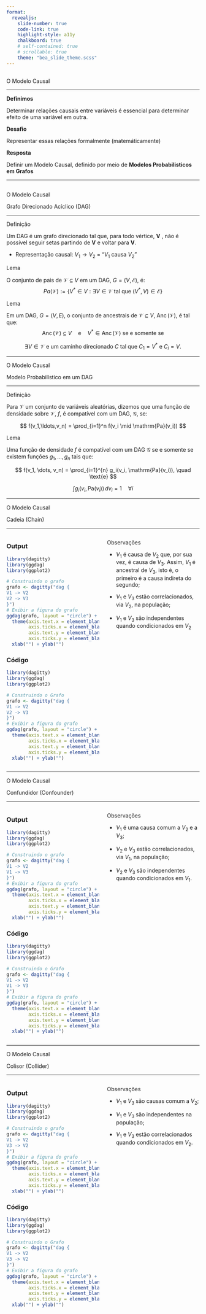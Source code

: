 ```yaml
---
format: 
  revealjs:
    slide-number: true
    code-link: true
    highlight-style: a11y
    chalkboard: true
    # self-contained: true
    # scrollable: true
    theme: "bea_slide_theme.scss"
---
```


##  {#modelo-causal data-menu-title="O Modelo Causal"}

[O Modelo Causal]{.slide-title}

<hr>

::: sanchez-font
::: purple-text
**Definimos**
:::
:::

Determinar relações causais entre variáveis é essencial para determinar efeito de uma variável em outra.

::: sanchez-font
::: purple-text
**Desafio**
:::
:::

Representar essas relações formalmente (matemáticamente)

::: sanchez-font
::: purple-text
**Resposta**
:::
:::

Definir um Modelo Causal, definido por meio de **Modelos Probabilisticos em Grafos**

------------------------------------------------------------------------

##  {data-menu-title="O Modelo Causal"}

[O Modelo Causal]{.slide-title}

[Grafo Direcionado Acíclico (DAG)]{.custom-subtitle2}

<hr>

::: body-text-s
::: sanchez-font
::: red-text
Definição
:::
:::

Um DAG é um grafo direcionado tal que, para todo vértice, **V** , não é possível seguir setas partindo de **V** e voltar para **V**.

-   Representação causal: $V_1 \rightarrow V_2$ = "$V_1$ causa $V_2$"

::: sanchez-font
::: red-text
Lema
:::
:::

O conjunto de pais de $\mathcal{V} \subseteq V$ em um DAG, $G = (V, \mathcal{E})$, é:
$$
Pa(\mathcal{V}) := \{V^* \in V : \exists V \in \mathcal{V} \text{ tal que } (V^*, V) \in \mathcal{E}\}
$$

::: sanchez-font
::: red-text
Lema
:::
:::

Em um DAG, $G = (V, E)$, o conjunto de ancestrais de $\mathcal{V} \subseteq V$, $\operatorname{Anc}(\mathcal{V})$, é tal que: 
$$
\operatorname{Anc}(\mathcal{V}) \subseteq V \quad \text{e} \quad V^* \in \operatorname{Anc}(\mathcal{V}) \text{ se e somente se}
$$

$$
\exists V \in \mathcal{V} \text{ e um caminho direcionado } C \text{ tal que } C_1 = V^* \text{ e } C_i = V.
$$
:::

------------------------------------------------------------------------

[O Modelo Causal]{.slide-title}

[Modelo Probabilístico em um DAG]{.custom-subtitle2}

<hr>

::: sanchez-font
::: red-text
Definição
:::
:::

Para $\mathcal{V}$ um conjunto de variáveis aleatórias, dizemos que uma função de densidade sobre $\mathcal{V}$, $f$, é compatível com um DAG, $\mathcal{G}$, se:

$$
f(v_1,\ldots,v_n) = \prod_{i=1}^n f(v_i \mid \mathrm{Pa}(v_i))
$$

::: sanchez-font
::: red-text
Lema
:::
:::

Uma função de densidade $f$ é compatível com um DAG $\mathcal{G}$ se e somente se existem funções $g_1, \dots, g_n$ tais que:

$$
f(v_1, \dots, v_n) = \prod_{i=1}^{n} g_i(v_i, \mathrm{Pa}(v_i)), \quad \text{e}
$$

$$
\int g_i(v_i, \mathrm{Pa}(v_i)) \, dv_i = 1 \quad \forall i
$$

------------------------------------------------------------------------

[O Modelo Causal]{.slide-title}

[Cadeia (Chain)]{.custom-subtitle2}

<hr>

::: columns
::: {.column width="50%"}
::: panel-tabset
### Output

```r
library(dagitty)
library(ggdag)
library(ggplot2)

# Construindo o grafo
grafo <- dagitty("dag {
V1 -> V2
V2 -> V3
}")
# Exibir a figura do grafo
ggdag(grafo, layout = "circle") +
  theme(axis.text.x = element_blank(),
        axis.ticks.x = element_blank(),
        axis.text.y = element_blank(),
        axis.ticks.y = element_blank()) +
  xlab("") + ylab("")

```

### Código

```r
library(dagitty)
library(ggdag)
library(ggplot2)

# Construindo o Grafo
grafo <- dagitty("dag {
V1 -> V2
V2 -> V3
}")
# Exibir a figura do grafo
ggdag(grafo, layout = "circle") +
  theme(axis.text.x = element_blank(),
        axis.ticks.x = element_blank(),
        axis.text.y = element_blank(),
        axis.ticks.y = element_blank()) +
  xlab("") + ylab("")
```
:::
:::

::: {.column width="50%"}
::: sanchez-font
::: red-text
Observações
:::
:::

::: hr-red
:::

-   $V_1$ é causa de $V_2$ que, por sua vez, é causa de $V_3$. Assim, $V_1$ é ancestral de $V_3$, isto é, o primeiro é a causa indireta do segundo;

-   $V_1$ e $V_3$ estão correlacionados, via $V_2$, na população;

-   $V_1$ e $V_3$ são independentes quando condicionados em $V_2$
:::
:::

------------------------------------------------------------------------

[O Modelo Causal]{.slide-title}

[Confundidor (Confounder)]{.custom-subtitle2}

<hr>

::: columns
::: {.column width="50%"}
::: panel-tabset
### Output

```r
library(dagitty)
library(ggdag)
library(ggplot2)

# Construindo o grafo
grafo <- dagitty("dag {
V1 -> V2
V1 -> V3
}")
# Exibir a figura do grafo
ggdag(grafo, layout = "circle") +
  theme(axis.text.x = element_blank(),
        axis.ticks.x = element_blank(),
        axis.text.y = element_blank(),
        axis.ticks.y = element_blank()) +
  xlab("") + ylab("")

```

### Código

```r
library(dagitty)
library(ggdag)
library(ggplot2)

# Construindo o Grafo
grafo <- dagitty("dag {
V1 -> V2
V1 -> V3
}")
# Exibir a figura do grafo
ggdag(grafo, layout = "circle") +
  theme(axis.text.x = element_blank(),
        axis.ticks.x = element_blank(),
        axis.text.y = element_blank(),
        axis.ticks.y = element_blank()) +
  xlab("") + ylab("")
```
:::
:::

::: {.column width="50%"}
::: sanchez-font
::: red-text
Observações
:::
:::

::: hr-red
:::

-   $V_1$ é uma causa comum a $V_2$ e a $V_3$;

-   $V_2$ e $V_3$ estão correlacionados, via $V_1$, na população;

-   $V_2$ e $V_3$ são independentes quando condicionados em $V_1$.
:::
:::

------------------------------------------------------------------------

[O Modelo Causal]{.slide-title}

[Colisor (Collider)]{.custom-subtitle2}

<hr>

::: columns
::: {.column width="50%"}
::: panel-tabset
### Output

```r
library(dagitty)
library(ggdag)
library(ggplot2)

# Construindo o grafo
grafo <- dagitty("dag {
V1 -> V2
V3 -> V2
}")
# Exibir a figura do grafo
ggdag(grafo, layout = "circle") +
  theme(axis.text.x = element_blank(),
        axis.ticks.x = element_blank(),
        axis.text.y = element_blank(),
        axis.ticks.y = element_blank()) +
  xlab("") + ylab("")

```

### Código

```r
library(dagitty)
library(ggdag)
library(ggplot2)

# Construindo o Grafo
grafo <- dagitty("dag {
V1 -> V2
V3 -> V2
}")
# Exibir a figura do grafo
ggdag(grafo, layout = "circle") +
  theme(axis.text.x = element_blank(),
        axis.ticks.x = element_blank(),
        axis.text.y = element_blank(),
        axis.ticks.y = element_blank()) +
  xlab("") + ylab("")
```
:::
:::

::: {.column width="50%"}
::: sanchez-font
::: red-text
Observações
:::
:::

::: hr-red
:::

-   $V_1$ e $V_3$ são causas comum a $V_2$;

-   $V_1$ e $V_3$ são independentes na população;

-   $V_1$ e $V_3$ estão correlacionados quando condicionados em $V_2$.
:::
:::
